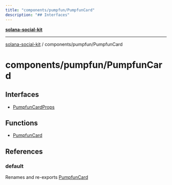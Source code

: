 ```yaml
---
title: "components/pumpfun/PumpfunCard"
description: "## Interfaces"
---
```


[**solana-social-kit**](../../../README.mdx)

***

[solana-social-kit](../../../README.mdx) / components/pumpfun/PumpfunCard

# components/pumpfun/PumpfunCard

## Interfaces

- [PumpfunCardProps](interfaces/PumpfunCardProps.mdx)

## Functions

- [PumpfunCard](functions/PumpfunCard.mdx)

## References

### default

Renames and re-exports [PumpfunCard](functions/PumpfunCard.mdx)
